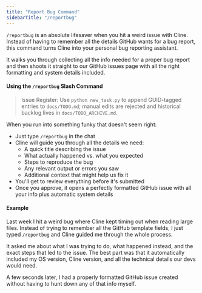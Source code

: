 ```yaml
---
title: "Report Bug Command"
sidebarTitle: "/reportbug"
---
```


`/reportbug` is an absolute lifesaver when you hit a weird issue with Cline. Instead of having to remember all the details GitHub wants for a bug report, this command turns Cline into your personal bug reporting assistant.

It walks you through collecting all the info needed for a proper bug report and then shoots it straight to our GitHub issues page with all the right formatting and system details included.

#### Using the `/reportbug` Slash Command
> Issue Register: Use `python new_task.py` to append GUID-tagged entries to `docs/TODO.md`; manual edits are rejected and historical backlog lives in `docs/TODO_ARCHIVE.md`.

When you run into something funky that doesn't seem right:

-   Just type `/reportbug` in the chat
-   Cline will guide you through all the details we need:
    -   A quick title describing the issue
    -   What actually happened vs. what you expected
    -   Steps to reproduce the bug
    -   Any relevant output or errors you saw
    -   Additional context that might help us fix it
-   You'll get to review everything before it's submitted
-   Once you approve, it opens a perfectly formatted GitHub issue with all your info plus automatic system details

#### Example

Last week I hit a weird bug where Cline kept timing out when reading large files. Instead of trying to remember all the GitHub template fields, I just typed `/reportbug` and Cline guided me through the whole process.

It asked me about what I was trying to do, what happened instead, and the exact steps that led to the issue. The best part was that it automatically included my OS version, Cline version, and all the technical details our devs would need.

A few seconds later, I had a properly formatted GitHub issue created without having to hunt down any of that info myself.
